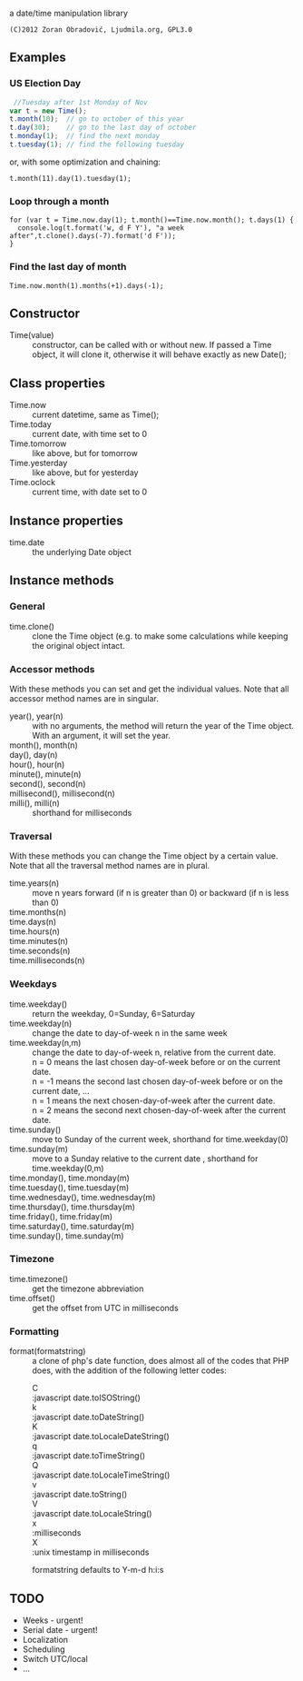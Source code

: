 a date/time manipulation library
 (C)2012 Zoran Obradović, Ljudmila.org, GPL3.0

==Examples==

===US Election Day === 
<syntaxhighlight lang="javascript">
 //Tuesday after 1st Monday of Nov
var t = new Time();
t.month(10);  // go to october of this year
t.day(30);    // go to the last day of october
t.monday(1);  // find the next monday
t.tuesday(1); // find the following tuesday
</syntaxhighlight>
or, with some optimization and chaining:
<syntaxhighlight lang="javasript">
t.month(11).day(1).tuesday(1);
</syntaxhighlight>
=== Loop through a month ===
<syntaxhighlight lang="javasript">
for (var t = Time.now.day(1); t.month()==Time.now.month(); t.days(1) {
  console.log(t.format('w, d F Y'), "a week after",t.clone().days(-7).format('d F'));
}
</syntaxhighlight>
=== Find the last day of month ===
<syntaxhighlight lang="javasript">
Time.now.month(1).months(+1).days(-1);
</syntaxhighlight>
== Constructor ==

;Time(value)
:constructor, can be called with or without new. If passed a Time object, it will clone it, otherwise it will behave exactly as new Date();

== Class properties ==

; Time.now
: current datetime, same as Time();
; Time.today
: current date, with time set to 0
; Time.tomorrow
: like above, but for tomorrow
; Time.yesterday
: like above, but for yesterday
; Time.oclock
: current time, with date set to 0

== Instance properties ==
; time.date
: the underlying Date object

== Instance methods ==
=== General ===
; time.clone() 
: clone the Time object (e.g. to make some calculations while keeping the original object intact.
=== Accessor methods ===
With these methods you can set and get the individual values. Note that all accessor method names are in singular.
; year(), year(n) 
: with no arguments, the method will return the year of the Time object. With an argument, it will set the year.
; month(), month(n) 
; day(), day(n) 
; hour(), hour(n) 
; minute(), minute(n) 
; second(), second(n) 
; millisecond(), millisecond(n)
; milli(), milli(n)
: shorthand for milliseconds

=== Traversal ===
With these methods you can change the Time object by a certain value. Note that all the traversal method names are in plural.
;time.years(n)
: move n years forward (if n is greater than 0) or backward (if n is less than 0)
;time.months(n)
;time.days(n)
;time.hours(n)
;time.minutes(n)
;time.seconds(n)
;time.milliseconds(n)

=== Weekdays ===
;time.weekday()
: return the weekday, 0=Sunday, 6=Saturday
;time.weekday(n) 
: change the date to day-of-week n in the same week
;time.weekday(n,m)
: change the date to day-of-week n, relative from the current date. 
: n = 0 means the last chosen day-of-week before or on the current date.
: n = -1 means the second last chosen day-of-week before or on the current date, ...
: n = 1 means the next chosen-day-of-week after the current date.
: n = 2 means the second next chosen-day-of-week after the current date.
;time.sunday()
:move to Sunday of the current week, shorthand for time.weekday(0) 
;time.sunday(m)
:move to a Sunday relative to the current date , shorthand for time.weekday(0,m)
;time.monday(), time.monday(m)
;time.tuesday(), time.tuesday(m)
;time.wednesday(), time.wednesday(m)
;time.thursday(), time.thursday(m)
;time.friday(), time.friday(m)
;time.saturday(), time.saturday(m)
;time.sunday(), time.sunday(m)

=== Timezone ===
;time.timezone()
:get the timezone abbreviation
;time.offset()
:get the offset from UTC in milliseconds

=== Formatting ===
;format(formatstring)
: a clone of php's date function, does almost all of the codes that PHP does, with the addition of the following letter codes:
:;C
:;:javascript date.toISOString()
:;k
:;:javascript date.toDateString()
:;K
:;:javascript date.toLocaleDateString()
:;q
:;:javascript date.toTimeString()
:;Q
:;:javascript date.toLocaleTimeString()
:;v
:;:javascript date.toString()
:;V
:;:javascript date.toLocaleString()
:;x
:;:milliseconds
:;X
:;:unix timestamp in milliseconds
:formatstring defaults to Y-m-d h:i:s
== TODO ==
* Weeks - urgent!
* Serial date - urgent!
* Localization
* Scheduling
* Switch UTC/local
* ...

